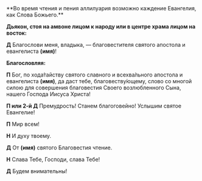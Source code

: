 <If condition={!props.lpod}>
**Во время чтения и пения аллилуария возможно каждение Евангелия, как Слова Божьего.**
</If>

**Дьякон, стоя на амвоне лицом к народу или в центре храма лицом на восток:**

**Д** Благослови меня, владыка, — благовестителя святого апос­тола и евангелиста **(имя)**!

**Благословляя:**

**П** Бог, по хода́тайству святого славного и все­хва́ль­ного апо­сто­ла и евангелиста **(имя)**, да даст тебе, бла­го­веству́ю­щему, слово со многой силою для совершения бла­го­ве­стия Своего возлюб­ленного Сына, нашего Господа Иису­са Христа!

**П или 2-й Д** Премудрость! Станем благоговейно! Услышим святое Евангелие!

**П** Мир всем!

**Н** И духу твоему.

**Д** От **(имя)** святого Благовестия чтение.

**Н** Слава Тебе, Господи, слава Тебе!

**Д** Будем внимательны!
